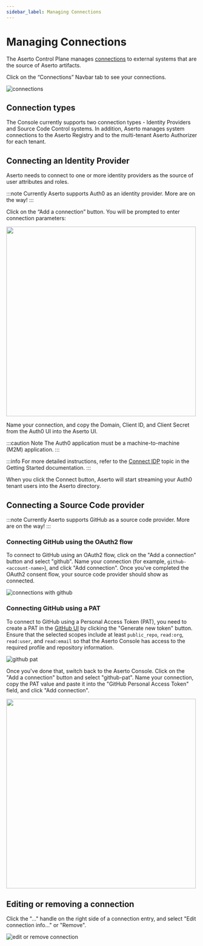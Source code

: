 ```yaml
---
sidebar_label: Managing Connections
---
```


# Managing Connections

The Aserto Control Plane manages [connections](/overview/connections) to external systems that are 
the source of Aserto artifacts.

Click on the “Connections” Navbar tab to see your connections.

![connections](/connections.png)

## Connection types

The Console currently supports two connection types - Identity Providers and Source Code Control systems. 
In addition, Aserto manages system connections to the Aserto Registry and to the multi-tenant Aserto Authorizer 
for each tenant.

## Connecting an Identity Provider

Aserto needs to connect to one or more identity providers as the source of user attributes and roles. 

:::note
Currently Aserto supports Auth0 as an identity provider. More are on the way!
:::

Click on the “Add a connection” button. You will be prompted to enter connection parameters:

[<img src="/connect-auth0.png" width="500px" />](/connect-auth0.png)

Name your connection, and copy the Domain, Client ID, and Client Secret from the Auth0 UI into the Aserto UI.

:::caution Note 
The Auth0 application must be a machine-to-machine (M2M) application.
:::

:::info 
For more detailed instructions, refer to the [Connect IDP](/getting-started/connect-idp) topic in the 
Getting Started documentation.
:::

When you click the Connect button, Aserto will start streaming your Auth0 tenant users into 
the Aserto directory.

## Connecting a Source Code provider

:::note
Currently Aserto supports GitHub as a source code provider. More are on the way!
:::

### Connecting GitHub using the OAuth2 flow

To connect to GitHub using an OAuth2 flow, click on the "Add a connection" button and select "github". Name 
your connection (for example, `github-<account-name>`), and click "Add connection". Once you've completed the 
OAuth2 consent flow, your source code provider should show as connected.

![connections with github](/connections-with-github.png)

### Connecting GitHub using a PAT

To connect to GitHub using a Personal Access Token (PAT), you need to create a PAT in the 
[GitHub UI](https://github.com/settings/tokens) by clicking the "Generate new token" button. 
Ensure that the selected scopes include at least `public_repo`, `read:org`, `read:user`, and `read:email` 
so that the Aserto Console has access to the required profile and repository information.

![github pat](/github-pat.png)

Once you've done that, switch back to the Aserto Console. Click on the "Add a connection" button and 
select "github-pat". Name your connection, copy the PAT value and paste it into the 
"GitHub Personal Access Token" field, and click "Add connection".

[<img src="/connect-github-pat.png" width="500px" />](/connect-github-pat.png)

## Editing or removing a connection

Click the "..." handle on the right side of a connection entry, and select "Edit connection info..." or "Remove". 

![edit or remove connection](/edit-or-remove-connection.png)